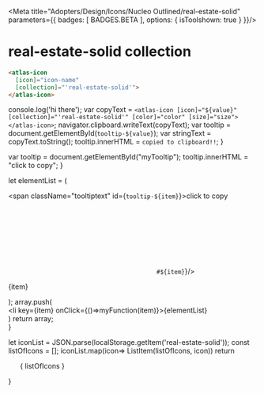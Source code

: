 
<Meta title="Adopters/Design/Icons/Nucleo Outlined/real-estate-solid" parameters={{ badges: [ BADGES.BETA ], options: { isToolshown: true } }}/>

# real-estate-solid collection

```html
<atlas-icon 
  [icon]="icon-name"  
  [collection]="'real-estate-solid'">
</atlas-icon>

```

<style>
{`
/* NOTE: This css is generated by Nucleo */
ul {
  display: flex;
  flex-wrap: wrap;
  justify-content: center;
  padding-left: 0;
}

ul li {
  border-radius: .4em;
  transition: background-color .2s;
  user-select: none;
  overflow: hidden;
  text-align: center;
  padding: 2em 1em 1em;
}

ul li:hover {
  background: hsla(0, 0%, 0%, 0.05);
  cursor: pointer;
}

ul p {
  display: block;
  font-size: 0.75rem;
  color: hsla(0, 0%, 0%, 0.5);
  user-select: text;
  cursor: pointer;
  max-width: 6rem;
  padding: 8px 0 4px;
}

ul p::selection {
  background: hsl(230, 93%, 66%);
  color: #fff;
}

ul p::-moz-selection {
  background: hsl(230, 93%, 66%);
  color: #fff;
}

.svg-wrapper {
  font-size: 32px;
}

.svg-wrapper svg {
  display: block;
  margin: 0 auto 10px;
}

/* --------------------------------

Icons

-------------------------------- */

:root {
  --icon-color-primary: inherit;
  --icon-color-secondary: currentColor;
}

.icon {
  display: inline-block;
  color: var(--icon-color-primary); /* icon primary color */
  height: 1em;
  width: 1em;
  line-height: 1;
  flex-shrink: 0;
  max-width: initial;
}

.icon use {
  /* icon secondary color */
  fill: var(--icon-color-secondary);
  stroke: var(--icon-color-secondary);
}

.css-122ju8q {
    padding: 0;
}

.icon-name {
    font-size: 12px;
}

/* --------------------------------

Caps/Corners

-------------------------------- */

.icon use {
  --icon-stroke-linecap-butt: butt;
  stroke-miterlimit: 10;
  stroke-linecap: square;
  stroke-linejoin: miter;
}

.stroke-round use {
  --icon-stroke-linecap-butt: round;
  stroke-linecap: round;
  stroke-linejoin: round;
}

/* --------------------------------

Tooltip

-------------------------------- */

.tooltip {
  position: relative;
  display: inline-block;
}

.tooltip .tooltiptext {
  visibility: hidden;
  width: 100%;
  background-color: #f6f9fc;
  color: #242323;
  text-align: center;
  padding: 3px;
  position: absolute;
  z-index: 1;
  bottom: 84%;
  left: 50%;
  margin-left: -75px;
  opacity: 0;
  transition: opacity 0.3s;
  font-size: 11px;
  justify-content: center;
  display: flex;
  align-items: center;
}

.tooltip:hover .tooltiptext {
  visibility: visible;
  opacity: 1;
}
    
    `}
</style>


  console.log('hi there');
  var copyText = `<atlas-icon [icon]="${value}" [collection]="'real-estate-solid'" [color]="color" [size]="size"></atlas-icon>`;
  navigator.clipboard.writeText(copyText);
  var tooltip = document.getElementById(`tooltip-${value}`);
  var stringText = copyText.toString();
  tooltip.innerHTML = `copied to clipboard!!`;
}

  var tooltip = document.getElementById("myTooltip");
  tooltip.innerHTML = "click to copy";
}

  let elementList = (
      <div>
          <span className="tooltiptext" id={`tooltip-${item}`}>click to copy</span>
          <div className="svg-wrapper">
          <svg className="icon">
            <use href={`#${item}`}/>
          </svg>
          </div>
          <p  data-folder="">
          {item}
          </p> 
      </div>
  );
  array.push( <div className="tooltip" key={item}><li key={item} onClick={()=>myFunction(item)}>{elementList}</li></div>)
  return array;   
}

  let iconList = JSON.parse(localStorage.getItem('real-estate-solid'));
  const listOfIcons = [];
  iconList.map(icon=> ListItem(listOfIcons, icon))
  return <ul>{ listOfIcons }</ul>
}

<Base/>
<svg xmlns="http://www.w3.org/2000/svg">
  <defs>
    <symbol id="apartment" viewBox="0 0 24 24">
      <path fill="currentColor" d="m18.263 5.297-6-2.25a.745.745 0 0 0-.525 0l-6 2.25A.75.75 0 0 0 5.25 6v14.25A.75.75 0 0 0 6 21h4.5v-3.375a.375.375 0 0 1 .375-.375h2.25a.375.375 0 0 1 .375.375V21H18a.75.75 0 0 0 .75-.75V6a.75.75 0 0 0-.487-.703ZM8.625 15h-.75a.375.375 0 0 1-.375-.375v-1.5a.375.375 0 0 1 .375-.375h.75a.375.375 0 0 1 .375.375v1.5a.375.375 0 0 1-.375.375Zm0-4.5h-.75a.375.375 0 0 1-.375-.375v-1.5a.375.375 0 0 1 .375-.375h.75A.375.375 0 0 1 9 8.625v1.5a.375.375 0 0 1-.375.375Zm3.75 4.5h-.75a.375.375 0 0 1-.375-.375v-1.5a.375.375 0 0 1 .375-.375h.75a.375.375 0 0 1 .375.375v1.5a.375.375 0 0 1-.375.375Zm0-4.5h-.75a.375.375 0 0 1-.375-.375v-1.5a.375.375 0 0 1 .375-.375h.75a.375.375 0 0 1 .375.375v1.5a.375.375 0 0 1-.375.375Zm3.75 4.5h-.75a.375.375 0 0 1-.375-.375v-1.5a.375.375 0 0 1 .375-.375h.75a.375.375 0 0 1 .375.375v1.5a.375.375 0 0 1-.375.375Zm0-4.5h-.75a.375.375 0 0 1-.375-.375v-1.5a.375.375 0 0 1 .375-.375h.75a.375.375 0 0 1 .375.375v1.5a.375.375 0 0 1-.375.375Z"/>
    </symbol>
    <symbol id="business-agent" viewBox="0 0 24 24">
      <path fill="currentColor" d="m19.161 15.421-3.531-2.127c.916-1.078 1.495-2.606 1.602-4.425.17-2.873-1.927-5.618-4.795-5.851A5.256 5.256 0 0 0 6.75 8.25c0 2.092.602 3.846 1.62 5.044L4.842 15.42a2.255 2.255 0 0 0-1.092 1.933v2.897c0 .414.336.75.75.75h5.25l1.5-5.25h1.5l1.5 5.25h5.25a.75.75 0 0 0 .75-.75v-2.9c0-.79-.413-1.521-1.089-1.929ZM12 13.5c-2.018 0-3.476-1.806-3.713-4.476.237.03.471.055.702.055 1.381 0 2.69-.464 3.75-1.318a5.938 5.938 0 0 0 2.973 1.262C15.476 11.693 14.018 13.5 12 13.5Z"/>
    </symbol>
    <symbol id="construction-sign" viewBox="0 0 24 24">
      <path fill="currentColor" d="M18 3.75h-1.5v1.5h-9v-1.5H6v1.5H3.75A.75.75 0 0 0 3 6v6.75a.75.75 0 0 0 .75.75h16.5a.75.75 0 0 0 .75-.75V6a.75.75 0 0 0-.75-.75H18v-1.5Zm1.5 6.75-3.75-3.75h3.75v3.75ZM17.25 12H12L6.75 6.75H12L17.25 12ZM4.5 8.25 8.25 12H4.5V8.25Zm1.5 6v4.514H3.75v1.486h6v-1.486H7.5V14.25H6Zm12 0v4.514h2.25v1.486h-6v-1.486h2.25V14.25H18Z"/>
    </symbol>
    <symbol id="crane" viewBox="0 0 24 24">
      <path fill="currentColor" d="M9.75 19.5h1.5a.75.75 0 1 1 0 1.5H4.5a.75.75 0 1 1 0-1.5H6V9H3.75A.75.75 0 0 1 3 8.25V6.586a.75.75 0 0 1 .568-.728L6 5.25v-1.5A.75.75 0 0 1 6.75 3H9a.75.75 0 0 1 .75.75V19.5ZM20.303 6l-9.053-.643V9h9a.75.75 0 0 0 .75-.75v-1.5a.75.75 0 0 0-.697-.75Zm-.053 8.25h-1.5V10.5h-1.5v3.75h-1.5A.75.75 0 0 0 15 15v2.25a.75.75 0 0 0 .75.75h4.5a.75.75 0 0 0 .75-.75V15a.75.75 0 0 0-.75-.75Z"/>
    </symbol>
    <symbol id="delivery" viewBox="0 0 24 24">
      <path fill="currentColor" d="M3 3.75h5.25a1.5 1.5 0 0 1 1.5 1.5v12H3V3.75Zm14.893 6.233 2.692 1.346A.751.751 0 0 1 21 12v4.5a.75.75 0 0 1-.75.75h-2.288c-.19 1.683-1.604 3-3.337 3-1.732 0-3.148-1.317-3.337-3 0 0-.038-.338-.038-.75V6.75h5.25a.75.75 0 0 1 .727.569l.666 2.664Zm-5.143 6.892c0 1.034.841 1.875 1.875 1.875s1.875-.84 1.875-1.875A1.877 1.877 0 0 0 14.625 15c-1.034 0-1.875.84-1.875 1.875Zm0-8.625v2.25h3.75l-.492-2.25H12.75Z"/>
    </symbol>
    <symbol id="key" viewBox="0 0 24 24">
      <path fill="currentColor" d="m16.72 3.22-6.027 6.027a6.018 6.018 0 0 0-7.7 5.25c-.228 2.377 1.048 4.725 3.167 5.826a6.019 6.019 0 0 0 8.593-3.606 6.008 6.008 0 0 0 0-3.41l1.527-1.527a.75.75 0 0 0 .22-.53v-1.5a.75.75 0 0 1 .75-.75h1.5c.199 0 .39-.079.53-.22l1.5-1.5a.75.75 0 0 0 .22-.53v-3a.75.75 0 0 0-.75-.75h-3a.748.748 0 0 0-.53.22ZM9 17.25a2.25 2.25 0 1 1 0-4.5 2.25 2.25 0 0 1 0 4.5Z"/>
    </symbol>
    <symbol id="mortgage" viewBox="0 0 24 24">
      <path fill="currentColor" d="m15.386 3.107 3.75 2.25A.75.75 0 0 1 19.5 6v4.5a.75.75 0 0 1-.75.75H16.5v-3h-3v3h-2.25a.75.75 0 0 1-.75-.75V6a.75.75 0 0 1 .364-.643l3.75-2.25a.75.75 0 0 1 .772 0ZM15.525 15H18c2.406 0 3 2.75 3 2.75l-9.42 2.898a3.291 3.291 0 0 1-2.436-.2L3 17.624V11.25h1.575c.904 0 2.775.217 3.675 1.5h3a3 3 0 0 1 3 3H9a.75.75 0 1 0 0 1.5h5.975a.75.75 0 0 0 .75-.742 6.603 6.603 0 0 0-.2-1.508Z"/>
    </symbol>
    <symbol id="new-construction" viewBox="0 0 24 24">
      <path fill="currentColor" d="m12.965 3.032 7.5 2.25A.75.75 0 0 1 21 6v14.25a.75.75 0 0 1-.75.75H3.75a.75.75 0 0 1-.75-.75v-7.5a.75.75 0 0 1 .75-.75h.75v7.5H6V9.75A.75.75 0 0 1 6.75 9h7.5a.75.75 0 0 1 .75.75v9.75h4.5V6.558l-6-1.8V7.5H12V3.75a.75.75 0 0 1 .965-.718ZM9.375 18.75h2.25a.375.375 0 0 0 .375-.375v-.75a.375.375 0 0 0-.375-.375h-2.25a.375.375 0 0 0-.375.375v.75a.375.375 0 0 0 .375.375Zm0-3h2.25a.375.375 0 0 0 .375-.375v-.75a.375.375 0 0 0-.375-.375h-2.25a.375.375 0 0 0-.375.375v.75a.375.375 0 0 0 .375.375Zm0-3h2.25a.375.375 0 0 0 .375-.375v-.75a.375.375 0 0 0-.375-.375h-2.25a.375.375 0 0 0-.375.375v.75a.375.375 0 0 0 .375.375Z"/>
      <path fill="currentColor" d="M16.875 9h.75c.207 0 .375.168.375.375v8.25a.375.375 0 0 1-.375.375h-.75a.375.375 0 0 1-.375-.375v-8.25c0-.207.168-.375.375-.375Z"/>
    </symbol>
    <symbol id="park" viewBox="0 0 24 24">
      <path fill="currentColor" d="M20.25 6.75c0 .5-.08.996-.24 1.47.651.875 1 1.939.99 3.03 0 2.174-1.29 3.99-3 4.41V21h-1.5v-5.34c-1.71-.42-3-2.235-3-4.41a5.002 5.002 0 0 1 .99-3.03 4.573 4.573 0 0 1-.24-1.47c0-2.068 1.345-3.75 3-3.75 1.654 0 3 1.682 3 3.75Zm-15 4.5H12a.75.75 0 0 1 .75.75v3.75H4.5V12a.75.75 0 0 1 .75-.75Zm9 6H3v1.5h1.5V21H6v-2.25h5.25V21h1.5v-2.25h1.5v-1.5Z"/>
    </symbol>
  </defs>
</svg>


























